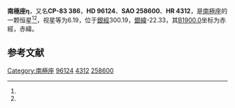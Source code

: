 {{Starbox begin
| name = 南極座η
}}
{{Starbox observe
| epoch = [[J2000.0|J2000.0]]
| constell = [[南極座|南極座]]<ref name=SIMBAD>{{cite web
 | url=http://simbad.u-strasbg.fr/simbad/sim-id?Ident=HR+4312
 | title =Pulsating variable Star
 | publisher=Centre de Données astronomiques de Strasbourg
 | work=SIMBAD
 | accessdate=2012-07-13}}</ref><ref name=DATA>{{cite web
 | url=http://vizier.u-strasbg.fr/viz-bin/VizieR-5?-out.add=.&-source=5050&-corr=PK=HR&-out.max=9999&HR=4312
 | title=VizieR Detailed Page
 | accessdate=2012-07-13
 | archive-date=2016-03-05
 | archive-url=https://web.archive.org/web/20160305205912/http://vizier.u-strasbg.fr/viz-bin/VizieR-5?-out.add=.&-source=5050&-corr=PK=HR&-out.max=9999&HR=4312
 | dead-url=no
 }}</ref>
| 星官 = 
| ra = {{RA|10|59|13.8}}<ref name=SIMBAD /><ref name=DATA />
| dec = {{DEC|-84|35|38}}<ref name=SIMBAD /><ref name=DATA />
| appmag_v = 6.19<ref name=SIMBAD /><ref name=DATA />
}}
{{Starbox character
| class = A1V<ref name=SIMBAD /><ref name=DATA />
| b-v = 0.11<ref name=SIMBAD /><ref name=DATA />
| u-b = 0.12<ref name=SIMBAD /><ref name=DATA />
| r-i = <ref name=SIMBAD /><ref name=DATA />
| variable = 
}}
{{Starbox astrometry
| radial_v = 0.12
| prop_mo_ra = -3
| parallax = 
| p_error = 
}}
{{Starbox catalog
| names =CP-83 386，[[SAO星表|SAO]] 258600，[[HD星表|HD]] 96124，[[HR星表|HR]] 4312}}
{{Starbox reference |Simbad=HR+4312}}
{{Starbox end}}

'''南極座η'''，又名'''CP-83 386'''，'''HD 96124'''、'''SAO 258600'''、'''HR 4312'''，是[[南極座|南極座]]的一颗恒星<ref name=SIMBAD /><ref name=DATA />，视星等为6.19，位于[[銀道座標系|銀經]]300.19，[[銀道座標系|銀緯]]-22.33，其[[B1900.0|B1900.0]]坐标为赤經{{RA|11|0|1.3}}，赤緯{{DEC|-84|-22.33|21}}。

== 参考文献 ==
{{reflist}}

{{star-stub}}

{{南極座恒星}}
[[Category:南極座|Category:南極座]]
[[Category:HD和HDE天體|96124]]
[[Category:HR天體|4312]]
[[Category:SAO天體|258600]]